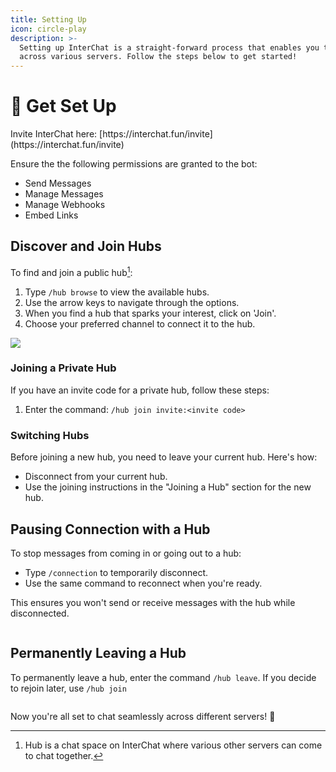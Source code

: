```yaml
---
title: Setting Up
icon: circle-play
description: >-
  Setting up InterChat is a straight-forward process that enables you to chat
  across various servers. Follow the steps below to get started!
---
```


# 🚀 Get Set Up

<Info>
Invite InterChat here: [https://interchat.fun/invite](https://interchat.fun/invite)

Ensure the the following permissions are granted to the bot:

* Send Messages
* Manage Messages
* Manage Webhooks
* Embed Links
</Info>

## Discover and Join Hubs

To find and join a public hub[^1]:

1. Type `/hub browse` to view the available hubs.
2. Use the arrow keys to navigate through the options.
3. When you find a hub that sparks your interest, click on 'Join'.
4. Choose your preferred channel to connect it to the hub.

<Frame caption="Hubs that are visible publicly can be paginated througheasily using the left and right arrow buttons"><img src="assets/browse.png" /></Frame>

### Joining a Private Hub

If you have an invite code for a private hub, follow these steps:

1. Enter the command: `/hub join invite:<invite code>`

### Switching Hubs

Before joining a new hub, you need to leave your current hub. Here's how:

* Disconnect from your current hub.
* Use the joining instructions in the "Joining a Hub" section for the new hub.

## Pausing Connection with a Hub

To stop messages from coming in or going out to a hub:

* Type `/connection` to temporarily disconnect.
* Use the same command to reconnect when you're ready.

This ensures you won't send or receive messages with the hub while disconnected.

<Frame><img src="/NetworkManage.png" alt="" /></Frame>

## Permanently Leaving a Hub

To permanently leave a hub, enter the command `/hub leave`. If you decide to rejoin later, use `/hub join`

<Frame><img src="/HubLeave.png" alt="" /></Frame>

Now you're all set to chat seamlessly across different servers! 🚀

[^1]: Hub is a chat space on InterChat where various other servers can come to chat together.
